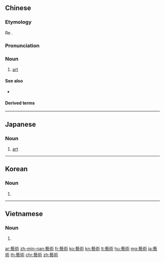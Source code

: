 {{also|芸術|艺术}}
==Chinese==
{{zh-forms|s=艺术}}

===Etymology===
Re{{bor|zh|ja|-|nocap=1}} {{ja-r|藝術|げいじゅつ}}.

===Pronunciation===
{{zh-pron
|m=yìshù,tl=y
|c=ngai6 seot6
|h=pfs=ngi-su̍t
|mn=gē-su̍t
|w=3nyi zeq
|ma=y
|cat=n
}}

===Noun===
{{zh-noun}}

# [[art]]
#: {{zh-x|搞 藝術|to do '''art'''}}
#: {{zh-x|在 現代 社會 中，藝術 起 到 了 怎樣 的 作用？|What role does '''art''' play in modern societies?}}

====See also====
* {{zh-l|美術}}

====Derived terms====
{{zh-der|表演藝術|人體藝術|視覺藝術|行為藝術|藝術史|語言藝術|藝術家|藝術片|藝術品|藝術思維|藝術體操|藝術性|藝術學校|藝術照|藝術作品|應用藝術|裝飾藝術|裝飾派藝術}}

{{zh-cat|Beginning}}

----

==Japanese==
{{ja-kanjitab|げい|じゅつ|yomi=on}}

===Noun===
{{ja-noun|げいじゅつ|shin=芸術}}

# [[art]]

----

==Korean==
{{ko-hanjatab}}

===Noun===
{{ko-noun|hj|rv=|hangeul=예술}}

# {{hanja form of|예술|[[art]]}}

----

==Vietnamese==
{{vi-hantutab}}

===Noun===
{{vi-hantu}}

# {{han tu form of|nghệ thuật|[[art]]}}

[[ar:藝術]]
[[zh-min-nan:藝術]]
[[fr:藝術]]
[[ko:藝術]]
[[kn:藝術]]
[[lt:藝術]]
[[hu:藝術]]
[[mg:藝術]]
[[ja:藝術]]
[[th:藝術]]
[[chr:藝術]]
[[zh:藝術]]
